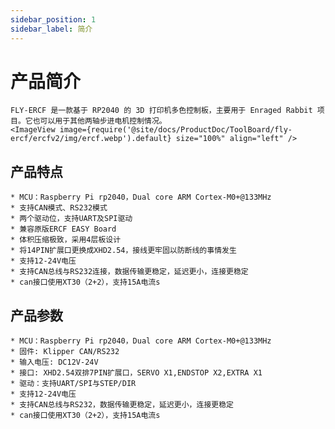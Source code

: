 ```yaml
---
sidebar_position: 1
sidebar_label: 简介
---
```






# 产品简介

    FLY-ERCF 是一款基于 RP2040 的 3D 打印机多色控制板，主要用于 Enraged Rabbit 项目。它也可以用于其他两轴步进电机控制情况。
    <ImageView image={require('@site/docs/ProductDoc/ToolBoard/fly-ercf/ercfv2/img/ercf.webp').default} size="100%" align="left" />

## 产品特点

    * MCU：Raspberry Pi rp2040，Dual core ARM Cortex-M0+@133MHz
    * 支持CAN模式、RS232模式
    * 两个驱动位，支持UART及SPI驱动
    * 兼容原版ERCF EASY Board
    * 体积压缩极致，采用4层板设计
    * 将14PIN扩展口更换成XHD2.54，接线更牢固以防断线的事情发生
    * 支持12-24V电压
    * 支持CAN总线与RS232连接，数据传输更稳定，延迟更小，连接更稳定
    * can接口使用XT30（2+2），支持15A电流s

## 产品参数

    * MCU：Raspberry Pi rp2040，Dual core ARM Cortex-M0+@133MHz
    * 固件: Klipper CAN/RS232
    * 输入电压: DC12V-24V
    * 接口: XHD2.54双排7PIN扩展口，SERVO X1,ENDSTOP X2,EXTRA X1
    * 驱动：支持UART/SPI与STEP/DIR
    * 支持12-24V电压
    * 支持CAN总线与RS232，数据传输更稳定，延迟更小，连接更稳定
    * can接口使用XT30（2+2），支持15A电流s